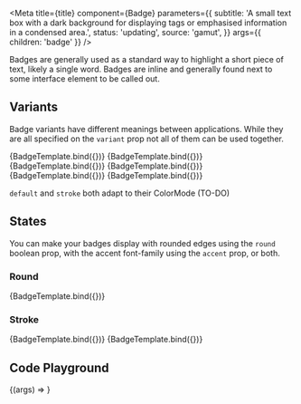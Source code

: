 
<Meta
  title={title}
  component={Badge}
  parameters={{
    subtitle:
      'A small text box with a dark background for displaying tags or emphasised information in a condensed area.',
    status: 'updating',
    source: 'gamut',
  }}
  args={{ children: 'badge' }}
/>

Badges are generally used as a standard way to highlight a short piece of text, likely a single word. Badges are inline and generally found next to some interface element to be called out.


## Variants

Badge variants have different meanings between applications. While they are all specified on the `variant` prop not all of them can be used together.

<Canvas>
  <Story name="default" args={{ variant: 'default' }}>
    {BadgeTemplate.bind({})}
  </Story>
  <Story name="stroke" args={{ variant: 'stroke' }}>
    {BadgeTemplate.bind({})}
  </Story>
  <Story name="grey" args={{ variant: 'grey' }}>
    {BadgeTemplate.bind({})}
  </Story>
  <Story name="yellow" args={{ variant: 'yellow' }}>
    {BadgeTemplate.bind({})}
  </Story>
  <Story name="hyper" args={{ variant: 'hyper' }}>
    {BadgeTemplate.bind({})}
  </Story>
  <Story name="blue" args={{ variant: 'blue' }}>
    {BadgeTemplate.bind({})}
  </Story>
</Canvas>

`default` and `stroke` both adapt to their ColorMode (TO-DO)

## States

You can make your badges display with rounded edges using the `round` boolean prop, with the accent font-family using the `accent` prop, or both.

### Round

<Canvas>
  <Story name="round" args={{ variant: 'yellow', round: true }}>
    {BadgeTemplate.bind({})}
  </Story>
</Canvas>

### Stroke

<Canvas>
  <Story name="accent" args={{ variant: 'stroke', accent: true }}>
    {BadgeTemplate.bind({})}
  </Story>
  <Story
    name="round accent"
    args={{ variant: 'hyper', accent: true, round: true }}
  >
    {BadgeTemplate.bind({})}
  </Story>
</Canvas>

## Code Playground

<Canvas>
  <Story name="Badge">{(args) => <Badge {...args} />}</Story>
</Canvas>

<PropsTable story="Badge" />
